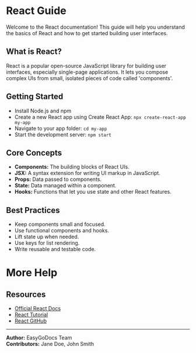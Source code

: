 # React Guide

Welcome to the React documentation! This guide will help you understand the basics of React and how to get started building user interfaces.

## What is React?

React is a popular open-source JavaScript library for building user interfaces, especially single-page applications. It lets you compose complex UIs from small, isolated pieces of code called 'components'.

## Getting Started

- Install Node.js and npm
- Create a new React app using Create React App: `npx create-react-app my-app`
- Navigate to your app folder: `cd my-app`
- Start the development server: `npm start`

## Core Concepts

- **Components:** The building blocks of React UIs.
- **JSX:** A syntax extension for writing UI markup in JavaScript.
- **Props:** Data passed to components.
- **State:** Data managed within a component.
- **Hooks:** Functions that let you use state and other React features.

## Best Practices

- Keep components small and focused.
- Use functional components and hooks.
- Lift state up when needed.
- Use keys for list rendering.
- Write reusable and testable code.

# More Help

## Resources

- [Official React Docs](https://react.dev/)
- [React Tutorial](https://react.dev/learn)
- [React GitHub](https://github.com/facebook/react)

---

**Author:** EasyGoDocs Team  
**Contributors:** Jane Doe, John Smith 